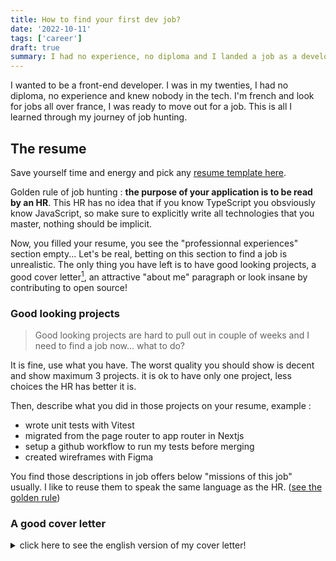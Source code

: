 ```yaml
---
title: How to find your first dev job?
date: '2022-10-11'
tags: ['career']
draft: true
summary: I had no experience, no diploma and I landed a job as a developer, here is how.
---
```


I wanted to be a front-end developer. I was in my twenties, I had no diploma, no experience and knew nobody in the tech.
I'm french and look for jobs all over france, I was ready to move out for a job.
This is all I learned through my journey of job hunting.

## The resume

Save yourself time and energy and pick any [resume template here](https://www.canva.com/templates/?query=resume).

Golden rule of job hunting : <a name="golden-rule"></a>**the purpose of your application is to be read by an HR**.
This HR has no idea that if you know TypeScript you obsviously know JavaScript, so make sure to explicitly write all technologies that you master, nothing should be implicit.

Now, you filled your resume, you see the "professionnal experiences" section empty... Let's be real, betting on this section to find a job is unrealistic.
The only thing you have left is to have good looking projects, a good cover letter[^2], an attractive "about me" paragraph or look insane by contributing to open source!

[^2]: I'm serious, some recruiters called me back just because they liked my cover letter

### Good looking projects

> Good looking projects are hard to pull out in couple of weeks and I need to find a job now... what to do?

It is fine, use what you have. The worst quality you should show is decent and show maximum 3 projects. it is ok to have only one project, less choices the HR has better it is.

Then, describe what you did in those projects on your resume, example :
- wrote unit tests with Vitest
- migrated from the page router to app router in Nextjs
- setup a github workflow to run my tests before merging
- created wireframes with Figma

You find those descriptions in job offers below "missions of this job" usually.
I like to reuse them to speak the same language as the HR. ([see the golden rule](#golden-rule))

### A good cover letter

<details>
<summary>click here to see the english version of my cover letter!</summary>
```
# Knock, Knock! I might be your future colleague!

Hello to the entire team,

Here is my unsolicited application for the Front-end Developer position. I am a young developer with experience in the TV industry, and I am looking for "THE company" to grow with.

## WHY ME AND NOT SOMEONE ELSE?

Because I am...

- Recommended by my former colleagues on LinkedIn!
- Independent - I've designed several websites as a self-taught developer (check out my portfolio).
- Versatile - I've worked with various technologies (JavaScript, HTML5, CSS3, PHP, and many more).
- Bold - I'm applying with this unconventional letter!

## "MR. LESNÉ, YOU LACK EXPERIENCE"

In that case... TEST ME!

How?

- Provide me with a design to replicate in 48 hours.
- Give me an online technical test (e.g., codingame.com).

## WOULD LIKE TO MEET ME?

To do that, it's quite simple:

- Give me a call: 0606060606
- Send me an email: your@email.fr
- Ignore me :(

I hope to have the opportunity to meet you soon!

Benjamin LESNÉ,

Your (perhaps) future developer.

0606060606
```
</details>

### Contributing to open source

> But I don't know what I'm doing, how can I contribute to open source?

By doing easy issues like translating the documentation or fixing typo here and there.
It is not much but that will show that you understand the process of code review, git, github and also (hopefully) impress the HR.
You could even contribute to the library the job required, success guarantee!

And obviously, add to your resume that you are contributor.

[Check this post out to know how to contribute to MDN](/blog/How-to-contribute-to-MDN).

### What to NOT do?

Avoid resume gaps.
I have been a delivery guy, I did not want to put it on my resume which made a gap of few years.
An HR responded to my front end developer applicaton: This is confusing, what were you doing before? Feel free to update your resume and send it to us.

How many HR thought the same thing and threw my resume away?

Avoid gaps.


## The portfolio

Any project (portfolio included) that you show MUST USE A CUSTOM DOMAIN AND BE RESPONSIVE. you don't believe me? check [these tweets out](https://twitter.com/illyism/status/1700421209525985332) :

![your websites must be responsive](/static/images/posts/your-websites-must-be-responsive.png)

![use custom domains](/static/images/posts/use-custom-domains.png)

HRs get hundreds of applications a day, the first red flag[^1] you will give them will be instant rejection.
To understand the recruiter point of view check [this video out from Tech With Tim](https://www.youtube.com/watch?v=-V_q9MJDrZY)

[^1]: I find those red flags pretty bs but you are not here to be right, you are here to show what the HR wants to see

> Building a portfolio takes time and energy...

I got you, check those portfolio templates out:
- [based on VueJs](https://gridsome-portfolio-starter.netlify.app/) ([repository](https://github.com/drehimself/gridsome-portfolio-starter))
- [based on Nextjs](https://react-portfolio-template.netlify.app/) ([repository](https://github.com/chetanverma16/react-portfolio-template))

## How to apply?

use trello to track your applications (link to job offer)

where:
LinkedIn...

for the job hunt on LinkedIn, use bolean filters to get rid of most the noise (senior ads and stuff),
if you run out of job ads you can remove the filters to have a wider range of results.

développeur front NOT (((2 OR 3 OR 4 OR 5 OR 6 OR 7 OR 8 OR 9 OR 10 OR 3+ OR 5+ OR 2+) OR (deux OR trois OR quatre OR cinq OR six OR sept OR huit OR neuf OR dix)) AND années OR ans) NOT (intermediate OR mid OR senior OR lead OR principal OR expert OR confirmé OR confirmée OR expérimenté)

## I got an interview! What should I do?

take notes duiring the interview, that is a nice counter for psycho recruiters that think taking notes means you are a serious person but on top of it, it will help you to have info to find questions to ask cause god knows recruiters love to have questions from candidates.

Get info about the company (check their websites, waht they do, who is the client), contact previous employee to know how is it to work there and what exactly is the job?

for technical interview I recommend training with codingame. It is always the same exercises, you know them by heart after couple of times. Record those exercice so you can train them afterward!
here is a repo of some technical test I got (some are in french but a quick translation with deepL should do the trick)

take notes duiring the interview, that is a nice counter for psycho recruiters that think taking notes means you are a serious person but on top of it, it will help you to have info to find questions to ask cause god knows recruiters love to have questions from candidates. 

## I got an offer! What next?

you can contact previous employee to know how is it to work there. Honestly, there are a bunch of spooky companies out there, that saved me multiple times from toxic environnement.

check the salries on glassdoors 
get in contact with Syndicats, they may have info about what salary you can ask. Glassdoor also helps but it is not ideal there are not so many salaries declared

## last notes

if you are going to job hunt later : try to have some activities on your github. I had a recruiters that he saw that I started being active with my github since couple of years and he liked it

## FAQ

### I'm applying everyday, how long to get contacted by a company?
From the first day of applying, 1 week.

### I'm applying everyday, how long until I get a job offer?
From the first day of applying to the first job offer, 3 months.

### How many applications should I send per day?
I aimed 10 per day, working on it 7 days a week. Don't burn yourself out.

### How many interviews should I do per day?
Over 2 per day I was burning out. Careful, job hunting is a marathon not a sprint.

### Should I do a custom application for each company?
I don't recommend it.
If you do this you aim for quality applications instead of quantity.
The thing is, your resume sucks cause you have no experience. You can make it custom as much as you want, at the end of the day, you have no experience.
This is why I aimed for quantity by spreading the web with my resume.



